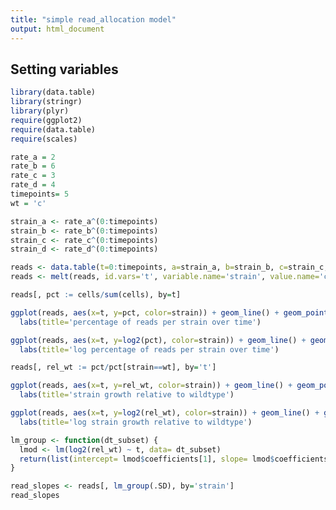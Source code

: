 ```yaml
---
title: "simple read_allocation model"
output: html_document
---
```


## Setting variables

```r

library(data.table)
library(stringr)
library(plyr)
require(ggplot2)
require(data.table)
require(scales)

rate_a = 2
rate_b = 6
rate_c = 3
rate_d = 4
timepoints= 5
wt = 'c'

strain_a <- rate_a^(0:timepoints)
strain_b <- rate_b^(0:timepoints)
strain_c <- rate_c^(0:timepoints)
strain_d <- rate_d^(0:timepoints)

reads <- data.table(t=0:timepoints, a=strain_a, b=strain_b, c=strain_c, d=strain_d)
reads <- melt(reads, id.vars='t', variable.name='strain', value.name='cells')

reads[, pct := cells/sum(cells), by=t]
```

```r
ggplot(reads, aes(x=t, y=pct, color=strain)) + geom_line() + geom_point() +
  labs(title='percentage of reads per strain over time')

ggplot(reads, aes(x=t, y=log2(pct), color=strain)) + geom_line() + geom_point() +
  labs(title='log percentage of reads per strain over time')

reads[, rel_wt := pct/pct[strain==wt], by='t'] 

ggplot(reads, aes(x=t, y=rel_wt, color=strain)) + geom_line() + geom_point() +
  labs(title='strain growth relative to wildtype')

ggplot(reads, aes(x=t, y=log2(rel_wt), color=strain)) + geom_line() + geom_point() +
  labs(title='log strain growth relative to wildtype')
```

```r
lm_group <- function(dt_subset) {
  lmod <- lm(log2(rel_wt) ~ t, data= dt_subset)
  return(list(intercept= lmod$coefficients[1], slope= lmod$coefficients[2]))
}

read_slopes <- reads[, lm_group(.SD), by='strain']
read_slopes

```

